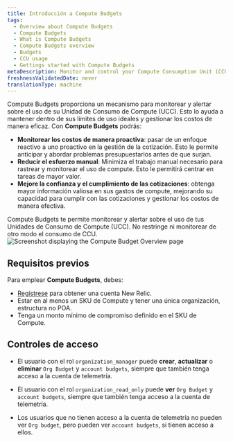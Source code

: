 ```yaml
---
title: Introducción a Compute Budgets
tags:
  - Overview about Compute Budgets
  - Compute Budgets
  - What is Compute Budgets
  - Compute Budgets overview
  - Budgets
  - CCU usage
  - Gettings started with Compute Budgets
metaDescription: Monitor and control your Compute Consumption Unit (CCU) usage with New Relic's Compute Budgets feature.
freshnessValidatedDate: never
translationType: machine
---
```


Compute Budgets proporciona un mecanismo para monitorear y alertar sobre el uso de su Unidad de Consumo de Compute (UCC). Esto lo ayuda a mantener dentro de sus límites de uso ideales y gestionar los costos de manera eficaz. Con **Compute Budgets** podrás:

* **Monitorear los costos de manera proactiva**: pasar de un enfoque reactivo a uno proactivo en la gestión de la cotización. Esto le permite anticipar y abordar problemas presupuestarios antes de que surjan.
* **Reducir el esfuerzo manual**: Minimiza el trabajo manual necesario para rastrear y monitorear el uso de compute. Esto le permitirá centrar en tareas de mayor valor.
* **Mejore la confianza y el cumplimiento de las cotizaciones**: obtenga mayor información valiosa en sus gastos de compute, mejorando su capacidad para cumplir con las cotizaciones y gestionar los costos de manera efectiva.

<Callout variant="important">
  Compute Budgets te permite monitorear y alertar sobre el uso de tus Unidades de Consumo de Compute (UCC). No restringe ni monitorear de otro modo el consumo de CCU.
</Callout>

<img title="Screenshot displaying the Compute Budget Overview page" alt="Screenshot displaying the Compute Budget Overview page" src="/images/compute-budget-overview.webp" />

## Requisitos previos

Para emplear **Compute Budgets**, debes:

* [Regístrese](https://newrelic.com/signup/) para obtener una cuenta New Relic.
* Estar en al menos un SKU de Compute y tener una única organización, estructura no POA.
* Tenga un monto mínimo de compromiso definido en el SKU de Compute.

## Controles de acceso

* El usuario con el rol `organization_manager` puede **crear**, **actualizar** o **eliminar** `Org Budget` y `account budgets`, siempre que también tenga acceso a la cuenta de telemetría.

* El usuario con el rol `organization_read_only` puede **ver** `Org Budget` y `account budgets`, siempre que también tenga acceso a la cuenta de telemetría.

* Los usuarios que no tienen acceso a la cuenta de telemetría no pueden ver `Org budget`, pero pueden ver `account budgets`, si tienen acceso a ellos.